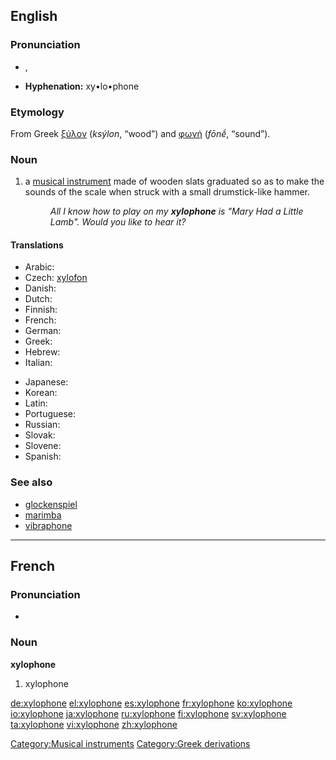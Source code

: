 {{wikipedia}}
==English==
===Pronunciation===
*{{AHD|zīʹlə-fōn'}}, {{IPA|/ˈzɑɪ.lə.ˌfon/}}
*'''Hyphenation:''' xy•lo•phone

===Etymology===
From Greek [[ξύλον]] (''ksýlon'', “wood”) and [[φωνή]] (''fōnḗ'', “sound”).

===Noun===
{{en-noun}}

#a [[musical instrument]] made of wooden slats graduated so as to make the sounds of the scale when struck with a small drumstick-like hammer.
#:''All I know how to play on my '''xylophone''' is "Mary Had a Little Lamb". Would you like to hear it?''

====Translations====
{{trans-top|musical instrument}}
*Arabic: {{t-|ar|زايلفون|m|tr=zailufú:n|sc=Arab}}
* Czech: [[xylofon]] {{m}}
*Danish: {{t-|da|xylofon|c}}
*Dutch: {{t-|nl|xylofoon|m}}
*Finnish: {{t+|fi|ksylofoni}}
*French: {{t+|fr|xylophone|m}}
*German: {{t+|de|Xylophon|n}}
*Greek: {{t-|el|ξυλόφωνο|n|tr=ksilófono|sc=Grek}}
*Hebrew: {{t-|he|קסילופון|m|tr=ksilofón|sc=Hebr}}
*Italian: {{t-|it|xilofono|m}}
{{trans-mid}}
*Japanese: {{t+|ja|木琴|tr=mokkin|sc=Jpan}}
*Korean: {{t-|ko|실로폰|tr=sillopon|sc=Hang}}
*Latin: {{t|la|xylophonium|n}}
*Portuguese: {{t-|pt|xilofone|m}}
*Russian: {{t+|ru|ксилофон|m|tr=ksilofón|sc=Cyrl}}
*Slovak: {{t|sk|xylofón|m}}
*Slovene: {{t+|sl|ksilofon|m}}
*Spanish: {{t+|es|xilófono|m}}
{{trans-bottom}}

===See also===
*[[glockenspiel]]
*[[marimba]]
*[[vibraphone]]


----
==French==
===Pronunciation===
*{{IPA|/ɡzi.lɔ.fɔn/}}

===Noun===
'''xylophone''' {{m}}

#xylophone



[[Category:Musical instruments]]
[[Category:Greek derivations]]

[[de:xylophone]]
[[el:xylophone]]
[[es:xylophone]]
[[fr:xylophone]]
[[ko:xylophone]]
[[io:xylophone]]
[[ja:xylophone]]
[[ru:xylophone]]
[[fi:xylophone]]
[[sv:xylophone]]
[[ta:xylophone]]
[[vi:xylophone]]
[[zh:xylophone]]